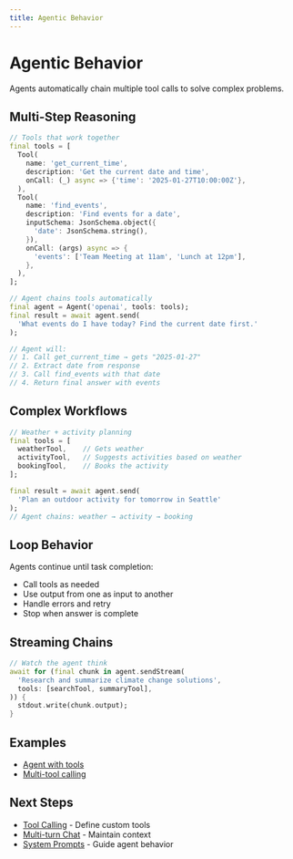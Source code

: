```yaml
---
title: Agentic Behavior
---
```


# Agentic Behavior

Agents automatically chain multiple tool calls to solve complex problems.

## Multi-Step Reasoning

```dart
// Tools that work together
final tools = [
  Tool(
    name: 'get_current_time',
    description: 'Get the current date and time',
    onCall: (_) async => {'time': '2025-01-27T10:00:00Z'},
  ),
  Tool(
    name: 'find_events',
    description: 'Find events for a date',
    inputSchema: JsonSchema.object({
      'date': JsonSchema.string(),
    }),
    onCall: (args) async => {
      'events': ['Team Meeting at 11am', 'Lunch at 12pm'],
    },
  ),
];

// Agent chains tools automatically
final agent = Agent('openai', tools: tools);
final result = await agent.send(
  'What events do I have today? Find the current date first.'
);

// Agent will:
// 1. Call get_current_time → gets "2025-01-27"
// 2. Extract date from response
// 3. Call find_events with that date
// 4. Return final answer with events
```

## Complex Workflows

```dart
// Weather + activity planning
final tools = [
  weatherTool,    // Gets weather
  activityTool,   // Suggests activities based on weather
  bookingTool,    // Books the activity
];

final result = await agent.send(
  'Plan an outdoor activity for tomorrow in Seattle'
);
// Agent chains: weather → activity → booking
```

## Loop Behavior

Agents continue until task completion:
- Call tools as needed
- Use output from one as input to another
- Handle errors and retry
- Stop when answer is complete

## Streaming Chains

```dart
// Watch the agent think
await for (final chunk in agent.sendStream(
  'Research and summarize climate change solutions',
  tools: [searchTool, summaryTool],
)) {
  stdout.write(chunk.output);
}
```

## Examples

- [Agent with tools](https://github.com/csells/darantic_ai/blob/main/packages/dartantic_ai/example/bin/agent.dart)
- [Multi-tool calling](https://github.com/csells/darantic_ai/blob/main/packages/dartantic_ai/example/bin/multi_tool_call.dart)

## Next Steps

- [Tool Calling](/tool-calling) - Define custom tools
- [Multi-turn Chat](/multi-turn-chat) - Maintain context
- [System Prompts](/system-prompts) - Guide agent behavior
